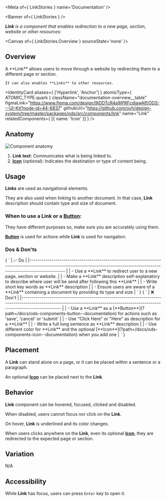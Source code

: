
<Meta of={ LinkStories } name='Documentation' />

<Banner of={ LinkStories } />

_**Link** is a component that enables redirection to a new page, section, website or other resources:_

<Canvas of={ LinkStories.Overview } sourceState='none' />

## Overview

<div className="documentation-overview">
  <div id='description'>
    A **Link** allows users to move through a website by redirecting them to a different page or section.

    It can also enables **Links** to other resources.
  </div>

  <IdentityCard aliases={ ['Hyperlink', 'Anchor'] }
                atomicType={ ATOMIC_TYPE.quark }
                className="documentation-overview__table"
                figmaLink="https://www.figma.com/design/9jDDTcR4a9jPRFcdjawAlf/ODS---UI-Kit?node-id=44-6837"
                githubUrl="https://github.com/ovh/design-system/tree/master/packages/ods/src/components/link"
                name="Link"
                relatedComponents={ [{ name: 'Icon' }] } />
</div>

## Anatomy

![Component anatomy](components/link/anatomy.png "Component anatomy")

1. **Link text**: Communicates what is being linked to.
2. [**Icon**](?path=/docs/ods-components-icon--documentation) (optional): Indicates the destination or type of content being.

## Usage

**Links** are used as navigational elements.

They are also used when linking to another document. In that case, **Link** description should contain type and size of document.

### When to use a **Link** or a [**Button**](?path=/docs/ods-components-button--documentation):

They have different purposes so, make sure you are accurately using them.

[**Button**](?path=/docs/ods-components-button--documentation) is used for actions while **Link** is used for navigation.

### Dos & Don'ts

<Markdown className="documentation-do-table">
  { `
| ✅ Do                                                                                                                                                                           |
|------------------------------------------------------------------------------------------------------------------------------------------------------------------------------ |
| - Use a **Link** to redirect user to a new page, section or website.                                                                                                           |
| - Make a **Link** description self-explanatory to describe where user will be send after following this **Link**                                                               |
| - Write short key words as **Link** description                                                                                                                                |
| - Ensure users are aware of a **Link** containing a document by providing its type and size                                                                                    |
` }
</Markdown>

<Markdown className="documentation-dont-table">
  { `
| ❌ Don't                                                                                                                                                                          |
|-------------------------------------------------------------------------------------------------------------------------------------------------------------------------------- |
| - Use a **Link** as a [**Button**](?path=/docs/ods-components-button--documentation) for actions such as 'save', 'cancel' or 'submit'                                    |
| - Use "Click Here" or "Here" as description for a **Link**                                                                                                                       |
| - Write a full long sentence as **Link** description                                                                                                                             |
| - Use different color for **Link** and the optional [**Icon**](?path=/docs/ods-components-icon--documentation) when you add one                                          |
` }
</Markdown>

## Placement

A **Link** can stand alone on a page, or it can be placed within a sentence or a paragraph.

An optional [**Icon**](?path=/docs/ods-components-icon--documentation) can be placed next to the **Link**.

## Behavior

**Link** component can be hovered, focused, clicked and disabled.

When disabled, users cannot focus nor click on the **Link**.

On hover, **Link** is underlined and its color changes.

When users clicks anywhere on the **Link**, even its optional [**Icon**](?path=/docs/ods-components-icon--documentation), they are redirected to the expected page or section.

## Variation

N/A

## Accessibility

While **Link** has focus, users can press `Enter` key to open it.
